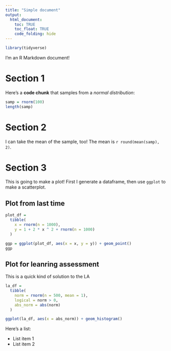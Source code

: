 ```yaml
---
title: "Simple document"
output: 
  html_document:
    toc: TRUE
    toc_float: TRUE
    code_folding: hide
---
```



```r
library(tidyverse)
```

I'm an R Markdown document! 

# Section 1

Here's a **code chunk** that samples from 
a _normal distribution_:

```r
samp = rnorm(100)
length(samp)
```

# Section 2

I can take the mean of the sample, too!
The mean is `r round(mean(samp), 2)`.


# Section 3
This is going to make a plot! First I generate a dataframe, then
use `ggplot` to make a scatterplot.

## Plot from last time

```r
plot_df =
  tibble(
    x = rnorm(n = 1000),
    y = 1 + 2 * x ^ 2 + rnorm(n = 1000)
  )

ggp = ggplot(plot_df, aes(x = x, y = y)) + geom_point()
ggp
```

## Plot for leanring assessment
This is a quick kind of solution to the LA

```r
la_df = 
  tibble(
    norm = rnorm(n = 500, mean = 1),
    logical = norm > 0,
    abs_norm = abs(norm)
  )

ggplot(la_df, aes(x = abs_norm)) + geom_histogram()
```

Here's a list:

* List item 1
* List item 2
